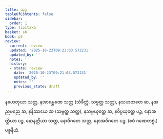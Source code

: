 ```yaml
---
title: သုဒ္ဓ
tableOfContents: false
sidebar:
  order: 1
type: tipitaka
basket: ab
book: p2
review:
  current: review
  updated: '2025-10-23T09:21:03.572231'
  updated_by: ''
  notes: ''
  history:
  - state: review
    date: '2025-10-23T09:21:03.572231'
    updated_by: ''
    notes: ''
    previous_state: draft
---
```



<ReviewStatus review={frontmatter.review} showDetails={true} />

<HypothesisAnnotation frontmatter={frontmatter} />

<DynamicBreadcrumb />

<Division number="199" book="p2" e="ch" v="38" p="84">

<Paragraph number="538" book="p2">
နဟေတုယာ သတ္တ, နအာရမ္မဏေ သတ္တ (သံခိတ္တံ. သဗ္ဗတ္ထ သတ္တ), နသဟဇာတေ ဆ, နအညမညေ ဆ, နနိဿယေ ဆ (သဗ္ဗတ္ထ သတ္တ), နသမ္ပယုတ္တေ ဆ, နဝိပ္ပယုတ္တေ ပဉ္စ, နောအတ္ထိယာ ပဉ္စ, နောနတ္ထိယာ သတ္တ, နောဝိဂတေ သတ္တ, နောအဝိဂတေ ပဉ္စ. (ဧဝံ ဂဏေတဗ္ဗံ.)

</Paragraph>
</Division>

<Paragraph number="539" type="center" book="p2">
ပစ္စနီယံ.
</Paragraph>